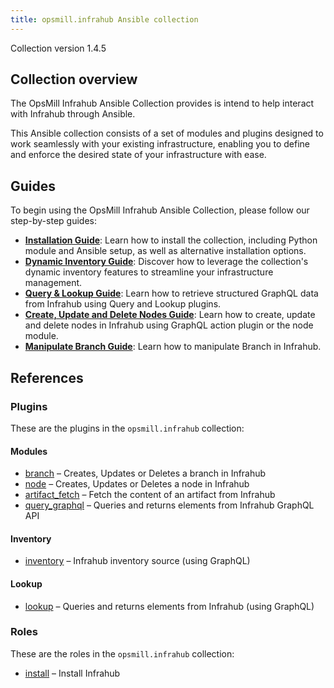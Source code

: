 ```yaml
---
title: opsmill.infrahub Ansible collection
---
```


Collection version 1.4.5

## Collection overview

The OpsMill Infrahub Ansible Collection provides is intend to help interact with Infrahub through Ansible.

This Ansible collection consists of a set of modules and plugins designed to work seamlessly with your existing infrastructure, enabling you to define and enforce the desired state of your infrastructure with ease.

## Guides

To begin using the OpsMill Infrahub Ansible Collection, please follow our step-by-step guides:

* **[Installation Guide](./guides/installation.mdx)**: Learn how to install the collection, including Python module and Ansible setup, as well as alternative installation options.
* **[Dynamic Inventory Guide](./guides/dynamic-inventory.mdx)**: Discover how to leverage the collection's dynamic inventory features to streamline your infrastructure management.
* **[Query & Lookup Guide](./guides/query-and-lookup.mdx)**: Learn how to retrieve structured GraphQL data from Infrahub using Query and Lookup plugins.
* **[Create, Update and Delete Nodes Guide](./guides/node.mdx)**: Learn how to create, update and delete nodes in Infrahub using GraphQL action plugin or the node module.
* **[Manipulate Branch Guide](./guides/branch.mdx)**: Learn how to manipulate Branch in Infrahub.

## References

### Plugins

These are the plugins in the `opsmill.infrahub` collection:

#### Modules

<!-- vale off -->

* [branch](./references/plugins/branch_module.mdx) – Creates, Updates or Deletes a branch in Infrahub
* [node](./references/plugins/node_module.mdx) – Creates, Updates or Deletes a node in Infrahub
* [artifact_fetch](./references/plugins/artifact_fetch_module.mdx) – Fetch the content of an artifact from Infrahub
* [query_graphql](./references/plugins/query_graphql_module.mdx) – Queries and returns elements from Infrahub GraphQL API

<!-- vale on -->

#### Inventory

* [inventory](./references/plugins/inventory_inventory.mdx) – Infrahub inventory source (using GraphQL)

#### Lookup

* [lookup](./references/plugins/lookup_lookup.mdx) – Queries and returns elements from Infrahub (using GraphQL)

### Roles

These are the roles in the `opsmill.infrahub` collection:

* [install](./references/roles/install.mdx) – Install Infrahub